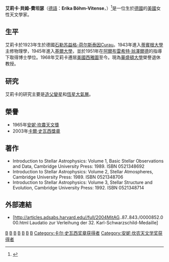 {{Infobox Scientist
|box_width         = 
|name              = 艾莉卡·貝姆-費坦瑟<br>Erika Böhm-Vitense
|image             = 
|image_size        = 
|caption           = 
|birth_date        = {{birth date |1923|06|03}}
|birth_place       = {{GER}}[[石勒苏益格-荷尔斯泰因|石勒苏益格-荷尔斯泰因]][[Curau|Curau]]（今[[施托克尔斯多夫|施托克尔斯多夫]]的一部分）
|death_date        = {{death date and age|2017|01|21|1923|06|03}}
|death_place       = {{USA}}[[華盛頓州|華盛頓州]][[西雅圖|西雅圖]]
|residence         = 
|citizenship       = 
|nationality       = 
|ethnicity         = 
|fields            = [[天文學|天文學]]
|workplaces        = [[華盛頓大學|華盛頓大學]]
|alma_mater        = [[蒂賓根大學|蒂賓根大學]]<br>[[基爾大學|基爾大學]]
|doctoral_advisor  = [[阿爾布雷希特·翁澤爾德|阿爾布雷希特·翁澤爾德]]
|academic_advisors = 
|doctoral_students = 
|notable_students  = 
|known_for         = 
|author_abbrev_bot = 
|author_abbrev_zoo = 
|influences        = 
|influenced        = 
|awards            = 1965年[[安妮·坎農天文獎|安妮·坎農天文獎]]<BR>2003年[[卡爾·史瓦西獎章|卡爾·史瓦西獎章]]
|religion          = 
|signature         =  <!--(filename only)-->
|footnotes         = 
}}

'''艾莉卡·貝姆-費坦瑟'''（[[德語|德語]]：'''Erika Böhm-Vitense'''，{{bd|1923年|6月3日|2017年|1月21日|catIdx=B}}）<ref>{{Cite web|url=http://www.washelli.com/obituary/177561/Erika-Bohm-Vitense/|title=Erika Helga Ruth Bohm-Vitense|work=Evergreen Washelli|accessdate=February 3, 2017}}</ref>是一位生於[[德國|德國]]的[[美國|美國]]女性天文學家。

==生平==
艾莉卡於1923年生於德國[[石勒苏益格-荷尔斯泰因|石勒苏益格-荷尔斯泰因]][[Curau|Curau]]。1943年進入[[蒂賓根大學|蒂賓根大學]]主修物理學，1945年進入[[基爾大學|基爾大學]]，並於1951年在[[阿爾布雷希特·翁澤爾德|阿爾布雷希特·翁澤爾德]]的指導下取得博士學位。1968年艾莉卡遷居[[美國|美國]][[西雅圖|西雅圖]]至今。現為[[華盛頓大學|華盛頓大學]]榮譽退休教授。

==研究==
艾莉卡的研究主要是[[造父變星|造父變星]]和[[恆星大氣層|恆星大氣層]]。

==榮譽==
*1965年[[安妮·坎農天文獎|安妮·坎農天文獎]]
*2003年[[卡爾·史瓦西獎章|卡爾·史瓦西獎章]]

==著作==
*Introduction to Stellar Astrophysics: Volume 1, Basic Stellar Observations and Data, Cambridge University Press: 1989. ISBN 0521348692
*Introduction to Stellar Astrophysics: Volume 2, Stellar Atmospheres, Cambridge University Press: 1989. ISBN 0521348706
*Introduction to Stellar Astrophysics: Volume 3, Stellar Structure and Evolution, Cambridge University Press: 1992. ISBN 0521348714

==外部連結==
*[http://articles.adsabs.harvard.edu//full/2004MitAG..87..843./0000852.000.html Laudatio zur Verleihung der 32. Karl-Schwarzschild-Medaille]
{{卡尔·史瓦西奖章获得者}}
{{安妮·坎农天文学奖获得者}}
{{Authority control}}
{{DEFAULTSORT:Bohm-Vitense, Erika}}

[[Category:德國天文學家|B]]
[[Category:美國天文學家|B]]
[[Category:女性天文學家|B]]
[[Category:什勒斯維希-霍爾斯坦人|B]]
[[Category:基爾大學校友|B]]
[[Category:蒂賓根大學校友|B]]
[[Category:華盛頓大學教師|B]]
[[Category:卡尔·史瓦西奖章获得者|Category:卡尔·史瓦西奖章获得者]]
[[Category:安妮·坎农天文学奖获得者|Category:安妮·坎农天文学奖获得者]]

{{US-astronomer-stub}}